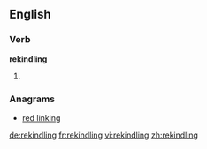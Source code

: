==English==

===Verb===
'''rekindling'''

# {{present participle of|[[rekindle]]}}

===Anagrams===
* [[red linking#English|red linking]]

[[de:rekindling]]
[[fr:rekindling]]
[[vi:rekindling]]
[[zh:rekindling]]